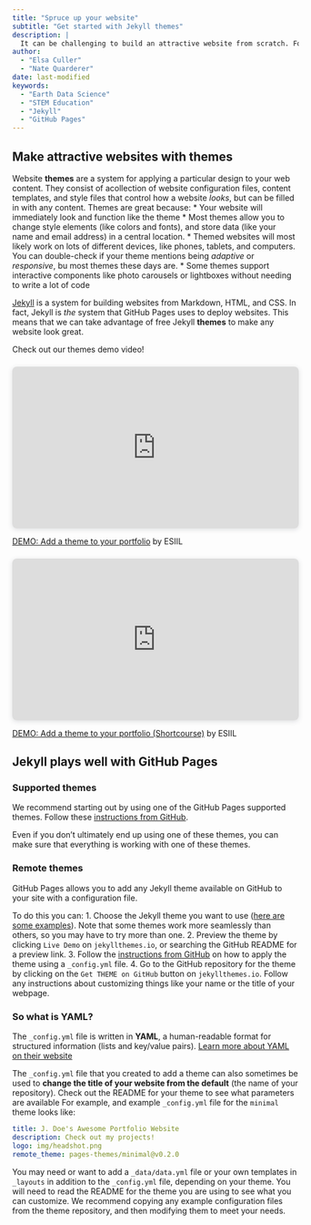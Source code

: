 ```yaml
---
title: "Spruce up your website"
subtitle: "Get started with Jekyll themes"
description: |
  It can be challenging to build an attractive website from scratch. Fortunately, many web designers have created themes to make any website look great.
author:
  - "Elsa Culler"
  - "Nate Quarderer"
date: last-modified
keywords:
  - "Earth Data Science"
  - "STEM Education"
  - "Jekyll"
  - "GitHub Pages"
---
```


## Make attractive websites with themes

Website **themes** are a system for applying a particular design to your web content. They consist of acollection of website configuration files, content templates, and style files that control how a website *looks*, but can be filled in with any content. Themes are great because:
  * Your website will immediately look and function like the theme
  * Most themes allow you to change style elements (like colors and fonts), and store data (like your name and email address) in a central location.
  * Themed websites will most likely work on lots of different devices, like phones, tablets, and computers. You can double-check if your theme mentions being *adaptive* or *responsive*, bu most themes these days are.
  * Some themes support interactive components like photo carousels or lightboxes without needing to write a lot of code

::: {.callout-info .column-margin}
[Jekyll](https://jekyllrb.com/) is a system for building websites from Markdown, HTML, and CSS. In fact, Jekyll is *the* system that GitHub Pages uses to deploy websites. This means that we can take advantage of free Jekyll **themes** to make any website look great.
:::

:::{.callout}
Check out our themes demo video!

:::{.content-visible when-profile="stars"}
<div style="position: relative; width: 100%; height: 0; padding-top: 56.2500%;
 padding-bottom: 0; box-shadow: 0 2px 8px 0 rgba(63,69,81,0.16); margin-top: 1.6em; margin-bottom: 0.9em; overflow: hidden;
 border-radius: 8px; will-change: transform;">
  <iframe loading="lazy" style="position: absolute; width: 100%; height: 100%; top: 0; left: 0; border: none; padding: 0;margin: 0;"
    src="https:&#x2F;&#x2F;www.canva.com&#x2F;design&#x2F;DAGBj36DJpw&#x2F;2j-k6RHmFZOc4bSgxGfqww&#x2F;watch?embed" allowfullscreen="allowfullscreen" allow="fullscreen">
  </iframe>
</div>
<a href="https:&#x2F;&#x2F;www.canva.com&#x2F;design&#x2F;DAGBj36DJpw&#x2F;2j-k6RHmFZOc4bSgxGfqww&#x2F;watch?utm_content=DAGBj36DJpw&amp;utm_campaign=designshare&amp;utm_medium=embeds&amp;utm_source=link" target="_blank" rel="noopener">DEMO: Add a theme to your portfolio</a> by ESIIL
:::

:::{.content-visible when-profile="shortcourse"}
<div style="position: relative; width: 100%; height: 0; padding-top: 56.2500%;
 padding-bottom: 0; box-shadow: 0 2px 8px 0 rgba(63,69,81,0.16); margin-top: 1.6em; margin-bottom: 0.9em; overflow: hidden;
 border-radius: 8px; will-change: transform;">
  <iframe loading="lazy" style="position: absolute; width: 100%; height: 100%; top: 0; left: 0; border: none; padding: 0;margin: 0;"
    src="https:&#x2F;&#x2F;www.canva.com&#x2F;design&#x2F;DAGB2fMH2F0&#x2F;hwZczq14enTGbMmEE_KabQ&#x2F;watch?embed" allowfullscreen="allowfullscreen" allow="fullscreen">
  </iframe>
</div>
<a href="https:&#x2F;&#x2F;www.canva.com&#x2F;design&#x2F;DAGB2fMH2F0&#x2F;hwZczq14enTGbMmEE_KabQ&#x2F;watch?utm_content=DAGB2fMH2F0&amp;utm_campaign=designshare&amp;utm_medium=embeds&amp;utm_source=link" target="_blank" rel="noopener">DEMO: Add a theme to your portfolio (Shortcourse)</a> by ESIIL
:::
:::

## Jekyll plays well with GitHub Pages

### Supported themes

We recommend starting out by using one of the GitHub Pages supported themes. Follow these [instructions from GitHub](https://docs.github.com/en/pages/setting-up-a-github-pages-site-with-jekyll/adding-a-theme-to-your-github-pages-site-using-jekyll#adding-a-theme).

Even if you don't ultimately end up using one of these themes, you can make sure that everything is working with one of these themes.

### Remote themes

GitHub Pages allows you to add any Jekyll theme available on GitHub to your site with a configuration file.

To do this you can: 
  1. Choose the Jekyll theme you want to use ([here are some examples](https://jekyllthemes.io/free)). Note that some themes work more seamlessly than others, so you may have to try more than one.
  2. Preview the theme by clicking `Live Demo` on `jekyllthemes.io`, or searching the GitHub README for a preview link.
  3. Follow the [instructions from GitHub](https://docs.github.com/en/pages/setting-up-a-github-pages-site-with-jekyll/adding-a-theme-to-your-github-pages-site-using-jekyll#adding-a-theme) on how to apply the theme using a `_config.yml` file.
  4. Go to the GitHub repository for the theme by clicking on the `Get THEME on GitHub` button on `jekyllthemes.io`. Follow any instructions about customizing things like your name or the title of your webpage. 

::: {.callout-info .column-margin}
### So what **is** YAML?

The `_config.yml` file is written in **YAML**, a human-readable format for structured information (lists and key/value pairs). [Learn more about YAML on their website](https://yaml.org/)
:::

The `_config.yml` file that you created to add a theme can also sometimes be used to **change the title of your website from the default** (the name of your repository). Check out the README for your theme to see what parameters are available For example, and example `_config.yml` file for the `minimal` theme looks like:

```yaml
title: J. Doe's Awesome Portfolio Website
description: Check out my projects!
logo: img/headshot.png
remote_theme: pages-themes/minimal@v0.2.0
```

::: {.callout-warning}
You may need or want to add a `_data/data.yml` file or your own templates in `_layouts` in addition to the `_config.yml` file, depending on your theme. You will need to read the README for the theme you are using to see what you can customize. We recommend copying any example configuration files from the theme repository, and then modifying them to meet your needs.
:::